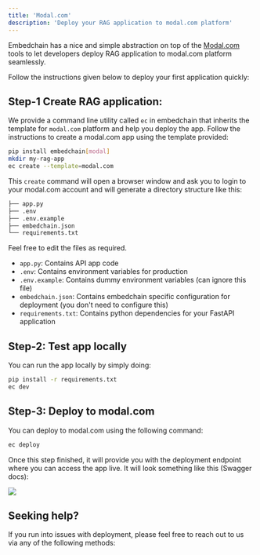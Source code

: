 ```yaml
---
title: 'Modal.com'
description: 'Deploy your RAG application to modal.com platform'
---
```


Embedchain has a nice and simple abstraction on top of the [Modal.com](https://modal.com/) tools to let developers deploy RAG application to modal.com platform seamlessly. 

Follow the instructions given below to deploy your first application quickly:


## Step-1 Create RAG application: 

We provide a command line utility called `ec` in embedchain that inherits the template for `modal.com` platform and help you deploy the app. Follow the instructions to create a modal.com app using the template provided:


```bash Create application
pip install embedchain[modal]
mkdir my-rag-app
ec create --template=modal.com
```

This `create` command will open a browser window and ask you to login to your modal.com account and will generate a directory structure like this:

```bash
├── app.py
├── .env
├── .env.example
├── embedchain.json
└── requirements.txt
```

Feel free to edit the files as required.
- `app.py`: Contains API app code
- `.env`: Contains environment variables for production
- `.env.example`: Contains dummy environment variables (can ignore this file)
- `embedchain.json`: Contains embedchain specific configuration for deployment (you don't need to configure this)
- `requirements.txt`: Contains python dependencies for your FastAPI application

## Step-2: Test app locally

You can run the app locally by simply doing:

```bash Run locally
pip install -r requirements.txt
ec dev
```

## Step-3: Deploy to modal.com

You can deploy to modal.com using the following command:
```bash Deploy app
ec deploy
```

Once this step finished, it will provide you with the deployment endpoint where you can access the app live. It will look something like this (Swagger docs):

<img src="/images/fly_io.png" />

## Seeking help?

If you run into issues with deployment, please feel free to reach out to us via any of the following methods:

<Snippet file="get-help.mdx" />
